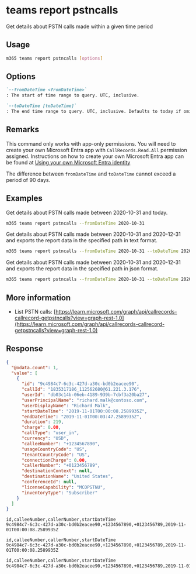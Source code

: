 
# teams report pstncalls

Get details about PSTN calls made within a given time period

## Usage

```sh
m365 teams report pstncalls [options]
```

## Options

```md definition-list
`--fromDateTime <fromDateTime>`
: The start of time range to query. UTC, inclusive.

`--toDateTime [toDateTime]`
: The end time range to query. UTC, inclusive. Defaults to today if omitted.
```

<Global />

## Remarks

This command only works with app-only permissions. You will need to create your own Microsoft Entra app with `CallRecords.Read.All` permission assigned. Instructions on how to create your own Microsoft Entra app can be found at [Using your own Microsoft Entra identity](../../../user-guide/using-own-identity.mdx)

The difference between `fromDateTime` and `toDateTime` cannot exceed a period of 90 days.

## Examples

Get details about PSTN calls made between 2020-10-31 and today.

```sh
m365 teams report pstncalls --fromDateTime 2020-10-31
```

Get details about PSTN calls made between 2020-10-31 and 2020-12-31 and exports the report data in the specified path in text format.

```sh
m365 teams report pstncalls --fromDateTime 2020-10-31 --toDateTime 2020-12-31 --output text > "pstncalls.txt"
```

Get details about PSTN calls made between 2020-10-31 and 2020-12-31 and exports the report data in the specified path in json format.

```sh
m365 teams report pstncalls --fromDateTime 2020-10-31 --toDateTime 2020-12-31 --output json > "pstncalls.json"
```

## More information

- List PSTN calls: [https://learn.microsoft.com/graph/api/callrecords-callrecord-getpstncalls?view=graph-rest-1.0](https://learn.microsoft.com/graph/api/callrecords-callrecord-getpstncalls?view=graph-rest-1.0)

## Response

<Tabs>
  <TabItem value="JSON">

  ``` json
  {
    "@odata.count": 1,
    "value": [
      {
        "id": "9c4984c7-6c3c-427d-a30c-bd0b2eacee90",
        "callId": "1835317186_112562680@61.221.3.176",
        "userId": "db03c14b-06eb-4189-939b-7cbf3a20ba27",
        "userPrincipalName": "richard.malk@contoso.com",
        "userDisplayName": "Richard Malk",
        "startDateTime": "2019-11-01T00:00:08.2589935Z",
        "endDateTime": "2019-11-01T00:03:47.2589935Z",
        "duration": 219,
        "charge": 0.00,
        "callType": "user_in",
        "currency": "USD",
        "calleeNumber": "+1234567890",
        "usageCountryCode": "US",
        "tenantCountryCode": "US",
        "connectionCharge": 0.00,
        "callerNumber": "+0123456789",
        "destinationContext": null,
        "destinationName": "United States",
        "conferenceId": null,
        "licenseCapability": "MCOPSTNU",
        "inventoryType": "Subscriber"
      }
    ]
}
  ```

  </TabItem>
  <TabItem value="Text">

  ``` text
  id,calleeNumber,callerNumber,startDateTime
  9c4984c7-6c3c-427d-a30c-bd0b2eacee90,+1234567890,+0123456789,2019-11-01T00:00:08.2589935Z
  ```

  </TabItem>
  <TabItem value="CSV">

  ``` text
  id,calleeNumber,callerNumber,startDateTime
  9c4984c7-6c3c-427d-a30c-bd0b2eacee90,+1234567890,+0123456789,2019-11-01T00:00:08.2589935Z
  ```

  </TabItem>
  <TabItem value="Markdown">

  ```md
  id,calleeNumber,callerNumber,startDateTime
  9c4984c7-6c3c-427d-a30c-bd0b2eacee90,+1234567890,+0123456789,2019-11-01T00:00:08.2589935Z
  ```

  </TabItem>
</Tabs>

